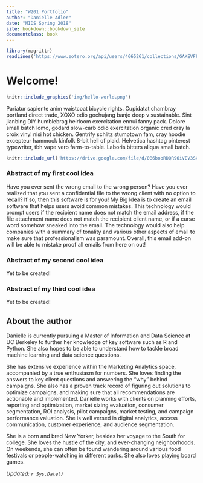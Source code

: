 ```yaml
---
title: "W201 Portfolio"
author: "Danielle Adler"
date: "MIDS Spring 2018"
site: bookdown::bookdown_site
documentclass: book
---
```


<!-- This won't be displayed but it will initialize your R session. Add any R libraries you need here. -->
```r
library(magrittr)
readLines('https://www.zotero.org/api/users/4665261/collections/GAKEVFFE/items/top?limit=100&format=bibtex&key=6SSHE7PQ08JFRKGSTRT7mvwS&v=1') %>% writeLines('references.bib')
```


# Welcome! {-}

<!-- You can include images saved within your repo... -->
```r
knitr::include_graphics('img/hello-world.png')
```

Pariatur sapiente anim  waistcoat bicycle rights.  Cupidatat  chambray portland direct trade, XOXO odio gochujang banjo deep v sustainable.  Sint  jianbing DIY humblebrag heirloom exercitation ennui fanny pack.  Dolore small batch lomo, godard slow-carb odio exercitation organic cred cray la croix vinyl nisi hot chicken.  Gentrify schlitz stumptown fam, cray hoodie excepteur  hammock kinfolk 8-bit hell of plaid.  Helvetica hashtag pinterest typewriter, tbh vape vero farm-to-table.  Laboris  bitters aliqua small batch.

<!-- Below this line is just examples of how you can embed video from Google Drive. First you have to enable sharing, then just get the object ID which is that long string between d/ and /preview and will also be appended to any sharing link you generate for your video. -->
<p>
```r
knitr::include_url('https://drive.google.com/file/d/0B6bobRDQR96iVEV3SXJJal9CczQ/preview')
```

### Abstract of my first cool idea {-}

Have you ever sent the wrong email to the wrong person? Have you ever realized that you sent a confidential file to the wrong client with no option to recall? If so, then this software is for you! My Big Idea is to create an email software that helps users avoid common mistakes. This technology would prompt users if the recipient name does not match the email address, if the file attachment name does not match the recipient client name, or if a curse word somehow sneaked into the email. The technology would also help companies with a summary of tonality and various other aspects of email to make sure that professionalism was paramount. Overall, this email add-on will be able to mistake proof all emails from here on out!

### Abstract of my second cool idea {-}

Yet to be created!
  
### Abstract of my third cool idea {-}

Yet to be created!

## About the author {-}

Danielle is currently pursuing a Master of Information and Data Science at UC Berkeley to further her knowledge of key software such as R and Python. She also hopes to be able to understand how to tackle broad machine learning and data science questions. 

She has extensive experience within the Marketing Analytics space, accompanied by a true enthusiasm for numbers. She loves finding the answers to key client questions and answering the "why" behind campaigns. She also has a proven track record of figuring out solutions to optimize campaigns, and making sure that all recommendations are actionable and implemented. Danielle works with clients on planning efforts, reporting and optimization, market sizing evaluation, consumer segmentation, ROI analysis, pilot campaigns, market testing, and campaign performance valuation. She is well versed in digital analytics, access communication, customer experience, and audience segmentation.

She is a born and bred New Yorker, besides her voyage to the South for college. She loves the hustle of the city, and ever-changing neighborhoods. On weekends, she can often be found wandering around various food festivals or people-watching in different parks. She also loves playing board games.

*Updated: `r Sys.Date()`*
